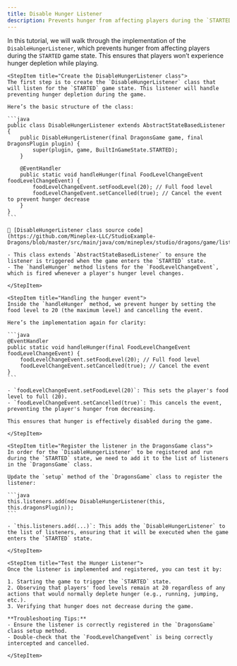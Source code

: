 ```yaml
---
title: Disable Hunger Listener
description: Prevents hunger from affecting players during the `STARTED` game state.
---
```


In this tutorial, we will walk through the implementation of the `DisableHungerListener`, which prevents hunger from affecting players during the `STARTED` game state. This ensures that players won’t experience hunger depletion while playing.

<Step>

    <StepItem title="Create the DisableHungerListener class">
    The first step is to create the `DisableHungerListener` class that will listen for the `STARTED` game state. This listener will handle preventing hunger depletion during the game.

    Here’s the basic structure of the class:

    ```java
    public class DisableHungerListener extends AbstractStateBasedListener {
        public DisableHungerListener(final DragonsGame game, final DragonsPlugin plugin) {
            super(plugin, game, BuiltInGameState.STARTED);
        }

        @EventHandler
        public static void handleHunger(final FoodLevelChangeEvent foodLevelChangeEvent) {
            foodLevelChangeEvent.setFoodLevel(20); // Full food level
            foodLevelChangeEvent.setCancelled(true); // Cancel the event to prevent hunger decrease
        }
    }
    ```

    🔗 [DisableHungerListener class source code](https://github.com/Mineplex-LLC/StudioExample-Dragons/blob/master/src/main/java/com/mineplex/studio/dragons/game/listeners/inprogress/DisableHungerListener.java)

    - This class extends `AbstractStateBasedListener` to ensure the listener is triggered when the game enters the `STARTED` state.
    - The `handleHunger` method listens for the `FoodLevelChangeEvent`, which is fired whenever a player's hunger level changes.

    </StepItem>

    <StepItem title="Handling the hunger event">
    Inside the `handleHunger` method, we prevent hunger by setting the food level to 20 (the maximum level) and cancelling the event.

    Here’s the implementation again for clarity:

    ```java
    @EventHandler
    public static void handleHunger(final FoodLevelChangeEvent foodLevelChangeEvent) {
        foodLevelChangeEvent.setFoodLevel(20); // Full food level
        foodLevelChangeEvent.setCancelled(true); // Cancel the event
    }
    ```

    - `foodLevelChangeEvent.setFoodLevel(20)`: This sets the player's food level to full (20).
    - `foodLevelChangeEvent.setCancelled(true)`: This cancels the event, preventing the player's hunger from decreasing.

    This ensures that hunger is effectively disabled during the game.

    </StepItem>

    <StepItem title="Register the listener in the DragonsGame class">
    In order for the `DisableHungerListener` to be registered and run during the `STARTED` state, we need to add it to the list of listeners in the `DragonsGame` class.

    Update the `setup` method of the `DragonsGame` class to register the listener:

    ```java
    this.listeners.add(new DisableHungerListener(this, this.dragonsPlugin));
    ```

    - `this.listeners.add(...)`: This adds the `DisableHungerListener` to the list of listeners, ensuring that it will be executed when the game enters the `STARTED` state.

    </StepItem>

    <StepItem title="Test the Hunger Listener">
    Once the listener is implemented and registered, you can test it by:

    1. Starting the game to trigger the `STARTED` state.
    2. Observing that players' food levels remain at 20 regardless of any actions that would normally deplete hunger (e.g., running, jumping, etc.).
    3. Verifying that hunger does not decrease during the game.

    **Troubleshooting Tips:**
    - Ensure the listener is correctly registered in the `DragonsGame` class setup method.
    - Double-check that the `FoodLevelChangeEvent` is being correctly intercepted and cancelled.

    </StepItem>

</Step>